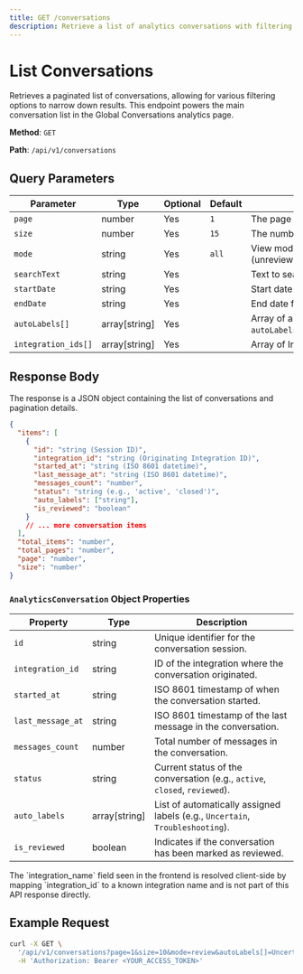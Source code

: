 ```yaml
---
title: GET /conversations
description: Retrieve a list of analytics conversations with filtering and pagination.
---
```



# List Conversations

Retrieves a paginated list of conversations, allowing for various filtering options to narrow down results. This endpoint powers the main conversation list in the Global Conversations analytics page.

**Method**: `GET`

**Path**: `/api/v1/conversations`

## Query Parameters

| Parameter         | Type           | Optional | Default | Description                                                                                                |
|-------------------|----------------|----------|---------|------------------------------------------------------------------------------------------------------------|
| `page`            | number         | Yes      | `1`     | The page number for pagination.                                                                            |
| `size`            | number         | Yes      | `15`    | The number of items per page.                                                                              |
| `mode`            | string         | Yes      | `all`   | View mode. Can be `all` (all conversations) or `review` (unreviewed conversations matching review criteria). |
| `searchText`      | string         | Yes      |         | Text to search within conversation messages.                                                               |
| `startDate`       | string         | Yes      |         | Start date for filtering conversations (YYYY-MM-DD).                                                       |
| `endDate`         | string         | Yes      |         | End date for filtering conversations (YYYY-MM-DD).                                                         |
| `autoLabels[]`    | array[string]  | Yes      |         | Array of auto labels to filter by (e.g., `autoLabels[]=Uncertain&autoLabels[]=Troubleshooting`).            |
| `integration_ids[]`| array[string]  | Yes      |         | Array of Integration IDs to filter by.                                                                 |

## Response Body

The response is a JSON object containing the list of conversations and pagination details.

```json filename="FetchConversationsResponse"
{
  "items": [
    {
      "id": "string (Session ID)",
      "integration_id": "string (Originating Integration ID)",
      "started_at": "string (ISO 8601 datetime)",
      "last_message_at": "string (ISO 8601 datetime)",
      "messages_count": "number",
      "status": "string (e.g., 'active', 'closed')",
      "auto_labels": ["string"],
      "is_reviewed": "boolean"
    }
    // ... more conversation items
  ],
  "total_items": "number",
  "total_pages": "number",
  "page": "number",
  "size": "number"
}
```

### `AnalyticsConversation` Object Properties

| Property          | Type           | Description                                                                 |
|-------------------|----------------|-----------------------------------------------------------------------------|
| `id`              | string         | Unique identifier for the conversation session.                             |
| `integration_id`  | string         | ID of the integration where the conversation originated.        |
| `started_at`      | string         | ISO 8601 timestamp of when the conversation started.                        |
| `last_message_at` | string         | ISO 8601 timestamp of the last message in the conversation.                 |
| `messages_count`  | number         | Total number of messages in the conversation.                               |
| `status`          | string         | Current status of the conversation (e.g., `active`, `closed`, `reviewed`).  |
| `auto_labels`     | array[string]  | List of automatically assigned labels (e.g., `Uncertain`, `Troubleshooting`). |
| `is_reviewed`     | boolean        | Indicates if the conversation has been marked as reviewed.                    |

<Callout type="info">
  The `integration_name` field seen in the frontend is resolved client-side by mapping `integration_id` to a known integration name and is not part of this API response directly.
</Callout>

## Example Request

```bash
curl -X GET \
  '/api/v1/conversations?page=1&size=10&mode=review&autoLabels[]=Uncertain&integration_ids[]=<YOUR_INTEGRATION_ID>' \
  -H 'Authorization: Bearer <YOUR_ACCESS_TOKEN>'
``` 